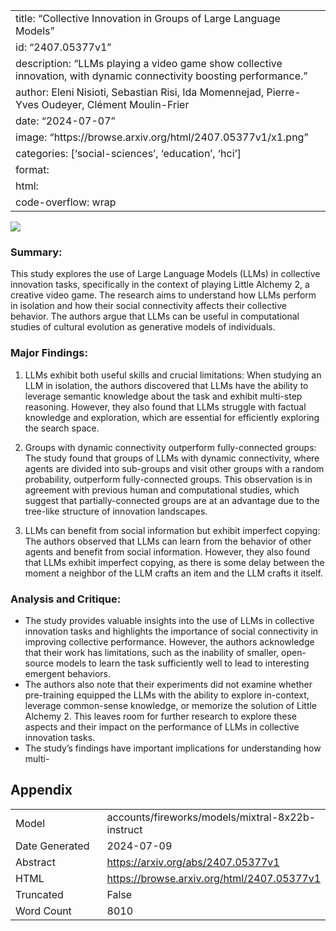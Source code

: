 
---
title: "Collective Innovation in Groups of Large Language Models"
id: "2407.05377v1"
description: "LLMs playing a video game show collective innovation, with dynamic connectivity boosting performance."
author: Eleni Nisioti, Sebastian Risi, Ida Momennejad, Pierre-Yves Oudeyer, Clément Moulin-Frier
date: "2024-07-07"
image: "https://browse.arxiv.org/html/2407.05377v1/x1.png"
categories: ['social-sciences', 'education', 'hci']
format:
  html:
    code-overflow: wrap
---

![](https://browse.arxiv.org/html/2407.05377v1/x1.png)

### Summary:

This study explores the use of Large Language Models (LLMs) in collective innovation tasks, specifically in the context of playing Little Alchemy 2, a creative video game. The research aims to understand how LLMs perform in isolation and how their social connectivity affects their collective behavior. The authors argue that LLMs can be useful in computational studies of cultural evolution as generative models of individuals.

### Major Findings:

1. LLMs exhibit both useful skills and crucial limitations: When studying an LLM in isolation, the authors discovered that LLMs have the ability to leverage semantic knowledge about the task and exhibit multi-step reasoning. However, they also found that LLMs struggle with factual knowledge and exploration, which are essential for efficiently exploring the search space.

2. Groups with dynamic connectivity outperform fully-connected groups: The study found that groups of LLMs with dynamic connectivity, where agents are divided into sub-groups and visit other groups with a random probability, outperform fully-connected groups. This observation is in agreement with previous human and computational studies, which suggest that partially-connected groups are at an advantage due to the tree-like structure of innovation landscapes.

3. LLMs can benefit from social information but exhibit imperfect copying: The authors observed that LLMs can learn from the behavior of other agents and benefit from social information. However, they also found that LLMs exhibit imperfect copying, as there is some delay between the moment a neighbor of the LLM crafts an item and the LLM crafts it itself.

### Analysis and Critique:

* The study provides valuable insights into the use of LLMs in collective innovation tasks and highlights the importance of social connectivity in improving collective performance. However, the authors acknowledge that their work has limitations, such as the inability of smaller, open-source models to learn the task sufficiently well to lead to interesting emergent behaviors.
* The authors also note that their experiments did not examine whether pre-training equipped the LLMs with the ability to explore in-context, leverage common-sense knowledge, or memorize the solution of Little Alchemy 2. This leaves room for further research to explore these aspects and their impact on the performance of LLMs in collective innovation tasks.
* The study's findings have important implications for understanding how multi-

## Appendix

|          |          |
|----------|----------|
| Model     | accounts/fireworks/models/mixtral-8x22b-instruct       |
| Date Generated     | 2024-07-09       |
| Abstract | [https://arxiv.org/abs/2407.05377v1](https://arxiv.org/abs/2407.05377v1)        |
| HTML     | [https://browse.arxiv.org/html/2407.05377v1](https://browse.arxiv.org/html/2407.05377v1)       |
| Truncated       | False       |
| Word Count       | 8010       |
